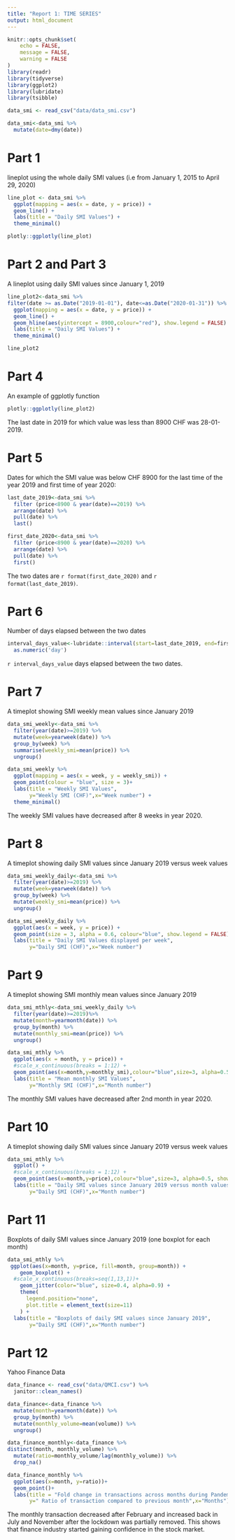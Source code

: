 ```yaml
---
title: "Report 1: TIME SERIES"
output: html_document
---
```


```r
knitr::opts_chunk$set(
	echo = FALSE,
	message = FALSE,
	warning = FALSE
)
library(readr)
library(tidyverse)
library(ggplot2)
library(lubridate)
library(tsibble)

data_smi <- read_csv("data/data_smi.csv")

data_smi<-data_smi %>% 
  mutate(date=dmy(date))
```

# Part 1 

lineplot using the whole daily SMI values (i.e from January 1, 2015 to April 29, 2020)

``` r

line_plot <- data_smi %>% 
  ggplot(mapping = aes(x = date, y = price)) + 
  geom_line() +
  labs(title = "Daily SMI Values") +
  theme_minimal()

plotly::ggplotly(line_plot)

```

# Part 2 and Part 3

A lineplot using daily SMI values since January 1, 2019

``` r

line_plot2<-data_smi %>% 
filter(date >= as.Date("2019-01-01"), date<=as.Date("2020-01-31")) %>% 
  ggplot(mapping = aes(x = date, y = price)) + 
  geom_line() +
  geom_hline(aes(yintercept = 8900,colour="red"), show.legend = FALSE) +
  labs(title = "Daily SMI Values") +
  theme_minimal()

line_plot2
```

# Part 4

An example of ggplotly function 

``` r

plotly::ggplotly(line_plot2)

```

The last date in 2019 for which value was less than 8900 CHF was 28-01-2019.

# Part 5

Dates for which the SMI value was below CHF 8900 for the last time of the year 2019 and first time of year 2020:

``` r

last_date_2019<-data_smi %>% 
  filter (price<8900 & year(date)==2019) %>% 
  arrange(date) %>% 
  pull(date) %>% 
  last()

first_date_2020<-data_smi %>% 
  filter (price<8900 & year(date)==2020) %>% 
  arrange(date) %>% 
  pull(date) %>% 
  first()
```

The two dates are `r format(first_date_2020)` and `r format(last_date_2019)`.

# Part 6

Number of days elapsed between the two dates

``` r

interval_days_value<-lubridate::interval(start=last_date_2019, end=first_date_2020) %>%
  as.numeric('day')

```

`r interval_days_value` days  elapsed between the two dates.

# Part 7 

A timeplot showing SMI weekly mean values since January 2019

``` r

data_smi_weekly<-data_smi %>% 
  filter(year(date)>=2019) %>% 
  mutate(week=yearweek(date)) %>% 
  group_by(week) %>% 
  summarise(weekly_smi=mean(price)) %>% 
  ungroup()

data_smi_weekly %>% 
  ggplot(mapping = aes(x = week, y = weekly_smi)) + 
  geom_point(colour = "blue", size = 3)+
  labs(title = "Weekly SMI Values", 
       y="Weekly SMI (CHF)",x="Week number") +
  theme_minimal()

``` 

The weekly SMI values have decreased after 8 weeks in year 2020.

# Part 8 

A timeplot showing daily SMI values since January 2019 versus week values

``` r

data_smi_weekly_daily<-data_smi %>% 
  filter(year(date)>=2019) %>% 
  mutate(week=yearweek(date)) %>% 
  group_by(week) %>% 
  mutate(weekly_smi=mean(price)) %>% 
  ungroup()

data_smi_weekly_daily %>%
  ggplot(aes(x = week, y = price)) +
  geom_point(size = 3, alpha = 0.6, colour="blue", show.legend = FALSE) +
  labs(title = "Daily SMI Values displayed per week", 
       y="Daily SMI (CHF)",x="Week number") 
```

# Part 9 

A timeplot showing SMI monthly mean values since January 2019

``` r

data_smi_mthly<-data_smi_weekly_daily %>% 
  filter(year(date)>=2019)%>% 
  mutate(month=yearmonth(date)) %>% 
  group_by(month) %>% 
  mutate(monthly_smi=mean(price)) %>% 
  ungroup()

data_smi_mthly %>%
  ggplot(aes(x = month, y = price)) +
  #scale_x_continuous(breaks = 1:12) +
  geom_point(aes(x=month,y=monthly_smi),colour="blue",size=3, alpha=0.5, show.legend = FALSE) +
  labs(title = "Mean monthly SMI Values", 
       y="Monthly SMI (CHF)",x="Month number") 

```

The monthly SMI values have decreased after 2nd month in year 2020.

# Part 10 

A timeplot showing daily SMI values since January 2019 versus week values

``` r

data_smi_mthly %>%
  ggplot() +
  #scale_x_continuous(breaks = 1:12) +
  geom_point(aes(x=month,y=price),colour="blue",size=3, alpha=0.5, show.legend = FALSE) +
  labs(title = "Daily SMI values since January 2019 versus month values", 
       y="Daily SMI (CHF)",x="Month number") 

```

# Part 11

Boxplots of daily SMI values since January 2019 (one boxplot for each month)

``` r

data_smi_mthly %>% 
 ggplot(aes(x=month, y=price, fill=month, group=month)) +
    geom_boxplot() + 
  #scale_x_continuous(breaks=seq(1,13,1))+
    geom_jitter(color="blue", size=0.4, alpha=0.9) +
    theme(
      legend.position="none",
      plot.title = element_text(size=11)
    ) +
  labs(title = "Boxplots of daily SMI values since January 2019", 
       y="Daily SMI (CHF)",x="Month number")

``` 

# Part 12

Yahoo Finance Data

``` r

data_finance <- read_csv("data/QMCI.csv") %>% 
  janitor::clean_names()

data_finance<-data_finance %>% 
  mutate(month=yearmonth(date)) %>% 
  group_by(month) %>% 
  mutate(monthly_volume=mean(volume)) %>% 
  ungroup()

data_finance_monthly<-data_finance %>% 
distinct(month, monthly_volume) %>% 
  mutate(ratio=monthly_volume/lag(monthly_volume)) %>% 
  drop_na() 

data_finance_monthly %>% 
  ggplot(aes(x=month, y=ratio))+
  geom_point()+
  labs(title = "Fold change in transactions across months during Pandemic", 
       y=" Ratio of transaction compared to previous month",x="Months")
```

The monthly transaction decreased after February and increased back in July and November after the lockdown was partially removed. This shows that finance industry started gaining confidence in the stock market. 


